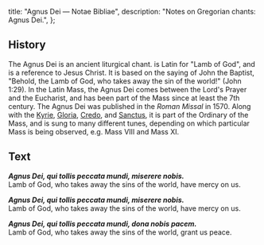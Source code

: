   title: "Agnus Dei — Notae Bibliae",
  description: "Notes on Gregorian chants: Agnus Dei.",
};

<Initial text="Agnus Dei" />

## History

The Agnus Dei is an ancient liturgical chant. *<Definition lang="latin" anchor="agnus-dei" text='"Agnus Dei"' />* is Latin for "Lamb of God", and is a reference to Jesus Christ. It is based on the saying of John the Baptist, "Behold, the Lamb of God, who takes away the sin of the world!" (John 1:29). In the Latin Mass, the Agnus Dei comes between the Lord's Prayer and the Eucharist, and has been part of the Mass since at least the 7th century. The Agnus Dei was published in the *Roman Missal* in 1570. Along with the [Kyrie](/liturgy/music/chants/kyrie), [Gloria](/liturgy/music/chants/gloria), [Credo](/liturgy/music/chants/credo), and [Sanctus](/liturgy/music/chants/sanctus), it is part of the Ordinary of the Mass, and is sung to many different tunes, depending on which particular Mass is being observed, e.g. Mass VIII and Mass XI.

## Text

***Agnus Dei, qui tollis peccata mundi, miserere nobis.***<br/>
Lamb of God, who takes away the sins of the world, have mercy on us.

***Agnus Dei, qui tollis peccata mundi, miserere nobis.***<br/>
Lamb of God, who takes away the sins of the world, have mercy on us.

***Agnus Dei, qui tollis peccata mundi, dona nobis pacem.***<br/>
Lamb of God, who takes away the sins of the world, grant us peace.
